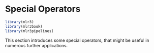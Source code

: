 # Special Operators {#pipe-special-ops}

```r
library(mlr3)
library(mlr3book)
library(mlr3pipelines)
```

This section introduces some special operators, that might be useful in numerous further applications.



